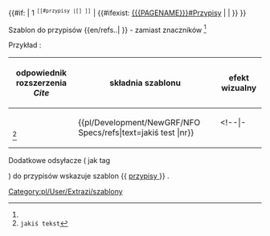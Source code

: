 <noinclude>{{pl/Development/NewGRF/inne strony|en= 
|pl=Template:pl/Development/NewGRF/NFO Specs/refs
}}</noinclude><includeonly><!--
~ ~ ~ ~ ~ ~ ~ ~ ~ ~ v1 ~ ~ ~ ~ ~ ~ ~ ~ ~ ~
--><!--{{#if: {{{1|}}} | --><!--
--><!--<h5><font style=visibility:hidden>1</font></h5>--><!--
--><!--<span style=padding:1px;white-space:nowrap>{{{text|}}}<span title="odsyłacz do {{{1|}}} na dole"><sup><tt>[[#Przypisy |[{{{1|}}}] ]]</tt></sup></span></span> --><!--
--><!-- | {{#ifexist: [[{{{PAGENAME}}}#Przypisy]] | | {{{text|}}} }} }}--><!--
 ~ ~ ~ ~ ~ ~ ~ ~ ~ ~ bez typów ~ ~ ~ ~ ~ ~ ~ ~ ~ ~
-->{{#if: {{{1|}}} | <!--
--><!--<h5><font style=visibility:hidden>--><span title=1>1</span><!--</font></h5>--><!--
--><span style=padding:1px;white-space:nowrap>{{{text|}}}<span title="odsyłacz do {{{1|}}} na dole"><sup><tt>[[#przypisy |[{{{1|}}}] ]]</tt></sup></span></span> <!--
--> | {{#ifexist: [[{{{PAGENAME}}}#Przypisy]] | | {{{text|}}} }} }}<!--
--></includeonly><noinclude>

Szablon do przypisów <nowiki>{{en/refs..| }}</nowiki> <!-- lub <nowiki>{{..refs..|name= | }}</nowiki>--> - zamiast znaczników <ref> </ref> <!-- oraz <ref name=""> </ref> -->

Przykład<!--y-->:
{| 
!odpowiednik rozszerzenia ''Cite'' !!składnia szablonu !!efekt wizualny 
|-
|style=vertical-align:bottom|<code><ref>jakiś tekst </ref></code>||style=vertical-align:<!--middle-->bottom|<nowiki>{{pl/Development/NewGRF/NFO Specs/refs|text=jakiś test |nr}}</nowiki> ||style=vertical-align:top |<!---...--->{{pl/Development/NewGRF/NFO Specs/refs|text=PRZYPIS|1}}
<!--|- 
|<pre><ref name="słowo">jakiś tekst </ref></pre>||style=vertical-align:middle|<nowiki>{{extraZi/refs/Pl | name =słowo |jakiś test }}</nowiki> ||style=vertical-align:middle |{{extraZi/refs/Pl|name=słowo|jakiś test }}-->
|}

<!-- <ref name="slowo"/> #cite_note-cargotype-1 #cite_ref-cargotype_1-1 -->

Dodatkowe odsyłacze ( jak tag <references/> ) do przypisów wskazuje szablon <nowiki>{{</nowiki> [[Template:pl/Development/NewGRF/NFO Specs/przypisy| przypisy ]] <nowiki>}}</nowiki> .
 

[[Category:pl/User/Extrazi/szablony]]
</noinclude>